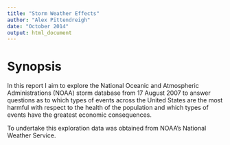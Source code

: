 ```yaml
---
title: "Storm Weather Effects"
author: "Alex Pittendreigh"
date: "October 2014"
output: html_document
---
```


# Synopsis #

In this report I aim to explore the National Oceanic and Atmospheric Administrations (NOAA) storm database from 17 August 2007 to answer questions as to which types of events across the United States are the most harmful with respect to the health of the population and which types of events have the greatest economic consequences. 

To undertake this exploration data was obtained from NOAA's National Weather Service.